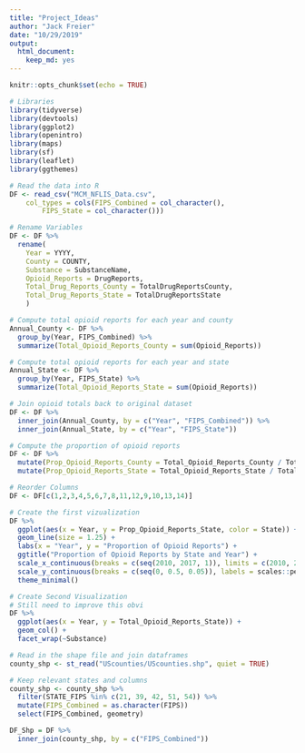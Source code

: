 ```yaml
---
title: "Project_Ideas"
author: "Jack Freier"
date: "10/29/2019"
output:
  html_document:
    keep_md: yes
---
```


```r
knitr::opts_chunk$set(echo = TRUE)
```


```r
# Libraries
library(tidyverse)
library(devtools)
library(ggplot2)
library(openintro)
library(maps)
library(sf)
library(leaflet)
library(ggthemes)
```


```r
# Read the data into R
DF <- read_csv("MCM_NFLIS_Data.csv", 
    col_types = cols(FIPS_Combined = col_character(), 
        FIPS_State = col_character()))

# Rename Variables
DF <- DF %>%
  rename(
    Year = YYYY,
    County = COUNTY,
    Substance = SubstanceName,
    Opioid_Reports = DrugReports,
    Total_Drug_Reports_County = TotalDrugReportsCounty,
    Total_Drug_Reports_State = TotalDrugReportsState
    )

# Compute total opioid reports for each year and county
Annual_County <- DF %>%
  group_by(Year, FIPS_Combined) %>%
  summarize(Total_Opioid_Reports_County = sum(Opioid_Reports))

# Compute total opioid reports for each year and state
Annual_State <- DF %>%
  group_by(Year, FIPS_State) %>%
  summarize(Total_Opioid_Reports_State = sum(Opioid_Reports))

# Join opioid totals back to original dataset
DF <- DF %>%
  inner_join(Annual_County, by = c("Year", "FIPS_Combined")) %>%
  inner_join(Annual_State, by = c("Year", "FIPS_State"))

# Compute the proportion of opioid reports
DF <- DF %>%
  mutate(Prop_Opioid_Reports_County = Total_Opioid_Reports_County / Total_Drug_Reports_County) %>%
  mutate(Prop_Opioid_Reports_State = Total_Opioid_Reports_State / Total_Drug_Reports_State)

# Reorder Columns
DF <- DF[c(1,2,3,4,5,6,7,8,11,12,9,10,13,14)]
```


```r
# Create the first vizualization
DF %>%
  ggplot(aes(x = Year, y = Prop_Opioid_Reports_State, color = State)) +
  geom_line(size = 1.25) +
  labs(x = "Year", y = "Proportion of Opioid Reports") +
  ggtitle("Proportion of Opioid Reports by State and Year") +
  scale_x_continuous(breaks = c(seq(2010, 2017, 1)), limits = c(2010, 2017)) +
  scale_y_continuous(breaks = c(seq(0, 0.5, 0.05)), labels = scales::percent, limits = c(0, 0.5)) +
  theme_minimal()
```

```r
# Create Second Visualization
# Still need to improve this obvi
DF %>% 
  ggplot(aes(x = Year, y = Total_Opioid_Reports_State)) +
  geom_col() +
  facet_wrap(~Substance)
```



```r
# Read in the shape file and join dataframes
county_shp <- st_read("UScounties/UScounties.shp", quiet = TRUE)

# Keep relevant states and columns
county_shp <- county_shp %>%
  filter(STATE_FIPS %in% c(21, 39, 42, 51, 54)) %>%
  mutate(FIPS_Combined = as.character(FIPS))
  select(FIPS_Combined, geometry)

DF_Shp = DF %>%
  inner_join(county_shp, by = c("FIPS_Combined"))
```